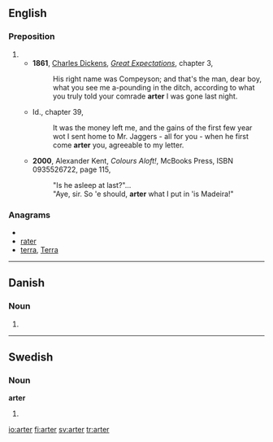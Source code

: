 ==English==
===Preposition===
{{en-prep}}
#{{eye dialect|after}}
#*'''1861''', [[w:Charles Dickens|Charles Dickens]], ''[[w:Great Expectations|Great Expectations]]'', chapter 3,
#*:His right name was Compeyson; and that's the man, dear boy, what you see me a-pounding in the ditch, according to what you truly told your comrade '''arter''' I was gone last night.
#*Id., chapter 39,
#*:It was the money left me, and the gains of the first few year wot I sent home to Mr. Jaggers - all for you - when he first come '''arter''' you, agreeable to my letter.
#*'''2000''', Alexander Kent, ''Colours Aloft!'', McBooks Press, ISBN 0935526722, page 115,
#*:"Is he asleep at last?"...
#*:"Aye, sir. So 'e should, '''arter''' what I put in 'is Madeira!"

===Anagrams===
* {{alphagram|aerrt}}
* [[rater#English|rater]]
* [[terra#English|terra]], [[Terra#English|Terra]]


----

==Danish==

===Noun===
{{infl|da|noun form|g=c}}

# {{form of|plural indefinite|art|lang=Danish}}

----

==Swedish==

===Noun===
'''arter'''

# {{plural of|art|lang=Swedish}}

[[io:arter]]
[[fi:arter]]
[[sv:arter]]
[[tr:arter]]